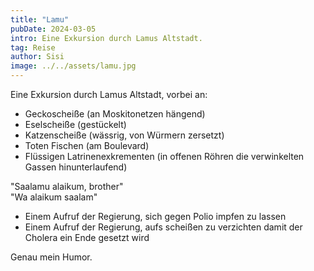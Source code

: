 ```yaml
---
title: "Lamu"
pubDate: 2024-03-05
intro: Eine Exkursion durch Lamus Altstadt.
tag: Reise
author: Sisi
image: ../../assets/lamu.jpg
---
```


Eine Exkursion durch Lamus Altstadt, vorbei an:

- Geckoscheiße (an Moskitonetzen hängend)
- Eselscheiße (gestückelt)
- Katzenscheiße (wässrig, von Würmern zersetzt)
- Toten Fischen (am Boulevard)
- Flüssigen Latrinenexkrementen (in offenen Röhren die verwinkelten Gassen hinunterlaufend)

"Saalamu alaikum, brother"\
"Wa alaikum saalam"

- Einem Aufruf der Regierung, sich gegen Polio impfen zu lassen
- Einem Aufruf der Regierung, aufs scheißen zu verzichten damit der Cholera ein Ende gesetzt wird

Genau mein Humor.
